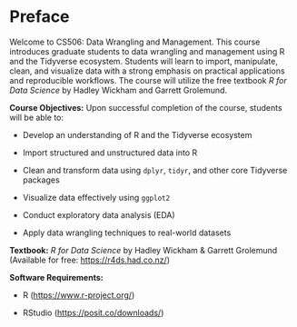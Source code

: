 # Preface {.unnumbered}

Welcome to CS506: Data Wrangling and Management. This course introduces graduate students to data wrangling and management using R and the Tidyverse ecosystem. Students will learn to import, manipulate, clean, and visualize data with a strong emphasis on practical applications and reproducible workflows. The course will utilize the free textbook *R for Data Science* by Hadley Wickham and Garrett Grolemund.

**Course Objectives:** Upon successful completion of the course, students will be able to:

-   Develop an understanding of R and the Tidyverse ecosystem

-   Import structured and unstructured data into R

-   Clean and transform data using `dplyr`, `tidyr`, and other core Tidyverse packages

-   Visualize data effectively using `ggplot2`

-   Conduct exploratory data analysis (EDA)

-   Apply data wrangling techniques to real-world datasets

**Textbook:** *R for Data Science* by Hadley Wickham & Garrett Grolemund (Available for free: <https://r4ds.had.co.nz/>)

**Software Requirements:**

-   R (<https://www.r-project.org/>)

-   RStudio (<https://posit.co/downloads/>)
